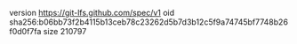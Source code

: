 version https://git-lfs.github.com/spec/v1
oid sha256:b06bb73f2b4115b13ceb78c23262d5b7d3b12c5f9a74745bf7748b26f0d0f7fa
size 210797
